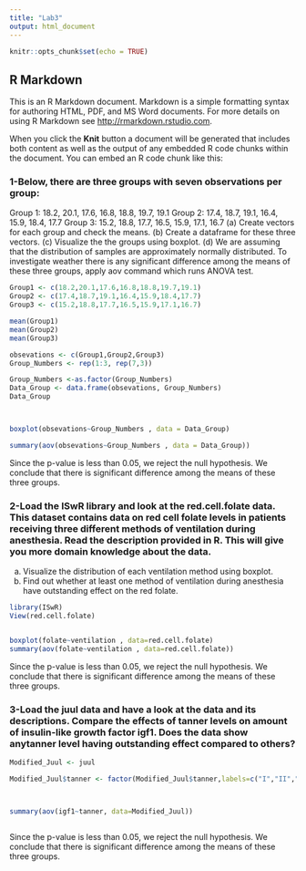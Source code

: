 ---
title: "Lab3"
output: html_document
---

```{r setup, include=FALSE}
knitr::opts_chunk$set(echo = TRUE)
```

## R Markdown

This is an R Markdown document. Markdown is a simple formatting syntax for authoring HTML, PDF, and MS Word documents. For more details on using R Markdown see <http://rmarkdown.rstudio.com>.

When you click the **Knit** button a document will be generated that includes both content as well as the output of any embedded R code chunks within the document. You can embed an R code chunk like this:

### 1-Below, there are three groups with seven observations per group:
Group 1: 18.2, 20.1, 17.6, 16.8, 18.8, 19.7, 19.1
Group 2: 17.4, 18.7, 19.1, 16.4, 15.9, 18.4, 17.7
Group 3: 15.2, 18.8, 17.7, 16.5, 15.9, 17.1, 16.7
(a) Create vectors for each group and check the means.
(b) Create a dataframe for these three vectors.
(c) Visualize the the groups using boxplot.
(d) We are assuming that the distribution of samples are approximately normally distributed. To investigate weather there is any significant difference among the means
of these three groups, apply aov command which runs ANOVA test.


```{r}
Group1 <- c(18.2,20.1,17.6,16.8,18.8,19.7,19.1) 
Group2 <- c(17.4,18.7,19.1,16.4,15.9,18.4,17.7)  
Group3 <- c(15.2,18.8,17.7,16.5,15.9,17.1,16.7) 

mean(Group1)
mean(Group2)
mean(Group3)

obsevations <- c(Group1,Group2,Group3)
Group_Numbers <- rep(1:3, rep(7,3))

Group_Numbers <-as.factor(Group_Numbers)
Data_Group <- data.frame(obsevations, Group_Numbers)
Data_Group



boxplot(obsevations~Group_Numbers , data = Data_Group)

summary(aov(obsevations~Group_Numbers , data = Data_Group))


```
Since the p-value is less than 0.05, we reject the null hypothesis. We conclude that there is significant difference among the means of these three groups.



### 2-Load the ISwR library and look at the red.cell.folate data. This dataset contains data on red cell folate levels in patients receiving three different methods of ventilation during anesthesia. Read the description provided in R. This will give you more domain knowledge about the data. 

(a) Visualize the distribution of each ventilation method using boxplot.
(b) Find out whether at least one method of ventilation during anesthesia have outstanding effect on the red folate.

```{r}
library(ISwR)
View(red.cell.folate)


boxplot(folate~ventilation , data=red.cell.folate)
summary(aov(folate~ventilation , data=red.cell.folate))


```
Since the p-value is less than 0.05, we reject the null hypothesis. We conclude that there is significant difference among the means of these three groups.



### 3-Load the juul data and have a look at the data and its descriptions. Compare the effects of tanner levels on amount of insulin-like growth factor igf1. Does the data show anytanner level having outstanding effect compared to others?

```{r}



Modified_Juul <- juul

Modified_Juul$tanner <- factor(Modified_Juul$tanner,labels=c("I","II","III","IV","V"))



summary(aov(igf1~tanner, data=Modified_Juul))



```

Since the p-value is less than 0.05, we reject the null hypothesis. We conclude that there is significant difference among the means of these three groups.

